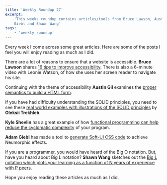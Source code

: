 ```yaml
---
title: 'Weekly Roundup 27'
excerpt:
    'This weeks roundup contains articles/tools from Bruce Lawson, Austin Gil, Oleksii Trekhleb, Kyle Shevlin, Adam
    Giebl and Shawn Wang'
tags:
    - 'weekly roundup'
---
```


Every week I come across some great articles. Here are some of the posts I feel you will enjoy reading as much as I did.

There are a lot of reasons to ensure that a website is accessible. **Bruce Lawson** shares
[16 tips to improve accessibility](https://websitesetup.org/web-accessibility-checklist/). There is also a 6-minute
video with Leonie Watson, of how she uses her screen reader to navigate his site.

Continuing with the theme of accessibility **Austin Gil** examines the
[proper semantics to build a HTML form](https://stegosource.com/how-to-build-html-forms-right-semantics/).

If you have had difficulty understanding the SOLID principles, you need to see these
[real world examples with illustrations of the SOLID principles](https://dev.to/trekhleb/s-o-l-i-d-principles-around-you-1o17)
by **Oleksii Trekhleb**.

**Kyle Shevlin** has a great example of how
[functional programming can help reduce the cyclomatic complexity](https://kyleshevlin.com/managing-cyclomatic-complexity)
of your program.

**Adam Giebl** has made a tool to [generate Soft-UI CSS code](https://neumorphism.io/#55b9f3) to achieve Neumorphic
effects.

If you are a programmer, you would have heard of the Big O notation. But, have you heard about Big L notation? **Shawn
Wang** sketches out the
[Big L notation which plots your learning as a function of N years of experience with P peers](https://www.swyx.io/writing/big-l-notation/).

Hope you enjoy reading these articles as much as I did.
